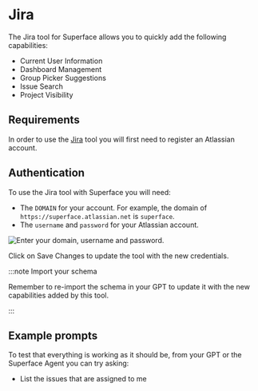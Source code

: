 # Jira

The Jira tool for Superface allows you to quickly add the following capabilities:

- Current User Information
- Dashboard Management
- Group Picker Suggestions
- Issue Search
- Project Visibility

## Requirements

In order to use the [Jira](https://atlassian.com) tool you will first need to register an Atlassian account.

## Authentication

To use the Jira tool with Superface you will need:

- The `DOMAIN` for your account. For example, the domain of `https://superface.atlassian.net` is `superface`.
- The `username` and `password` for your Atlassian account.

![Enter your domain, username and password.](/img/tools/tools-jira-credentials.png)

Click on Save Changes to update the tool with the new credentials.

:::note Import your schema

Remember to re-import the schema in your GPT to update it with the new capabilities added by this tool.

:::

## Example prompts

To test that everything is working as it should be, from your GPT or the Superface Agent you can try asking:

- List the issues that are assigned to me
